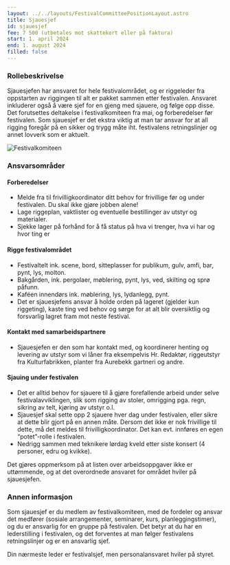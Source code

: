 ```yaml
---
layout: ../../layouts/FestivalCommitteePositionLayout.astro
title: Sjauesjef
id: sjauesjef
fee: 7 500 (utbetales mot skattekort eller på faktura)
start: 1. april 2024
end: 1. august 2024
filled: false
---
```


### Rollebeskrivelse

Sjauesjefen har ansvaret for hele festivalområdet, og er riggeleder fra oppstarten av riggingen til alt er pakket sammen etter festivalen. Ansvaret inkluderer også å være sjef for en gjeng med sjauere, og følge opp disse. Det forutsettes deltakelse i festivalkomiteen fra mai, og forberedelser før festivalen. Som sjauesjef er det ekstra viktig at man tar ansvar for at all rigging foregår på en sikker og trygg måte iht. festivalens retningslinjer og annet lovverk som er aktuelt.

<img
  src="/festivalkomite/sjauesjef.jpg"
  alt="Festivalkomiteen"
  class="rounded-lg shadow-lg"
/>

### Ansvarsområder

#### Forberedelser

- Melde fra til frivilligkoordinator ditt behov for frivillige før og under festivalen. Du skal ikke gjøre jobben alene!
- Lage riggeplan, vaktlister og eventuelle bestillinger av utstyr og materialer.
- Sjekke lager på forhånd for å få status på hva vi trenger, hva vi har og hvor ting er

#### Rigge festivalområdet

- Festivaltelt ink. scene, bord, sitteplasser for publikum, gulv, amfi, bar, pynt, lys, molton.
- Bakgården, ink. pergolaer, møblering, pynt, lys, ved, skilting og sprø påfunn.
- Kaféen innendørs ink. møblering, lys, lydanlegg, pynt.
- Det er sjauesjefens ansvar å holde orden på lageret (gjelder kun riggeting), kaste ting ved behov og sørge for at alt blir oversiktlig og forsvarlig lagret fram mot neste festival.

#### Kontakt med samarbeidspartnere

- Sjauesjefen er den som har kontakt med, og koordinerer henting og levering av utstyr som vi låner fra eksempelvis Hr. Redaktør, riggeutstyr fra Kulturfabrikken, planter fra Aurebekk gartneri og andre.

#### Sjauing under festivalen

- Det er alltid behov for sjauere til å gjøre forefallende arbeid under selve festivalavviklingen, slik som rigging av stoler, omrigging pga. regn, sikring av telt, kjøring av utstyr o.l.
- Sjauesjef skal sette opp 2 sjauere hver dag under festivalen, eller sikre at dette blir gjort på en annen måte. Dersom det ikke er nok frivillige til dette, må det meldes til frivilligkoordinator. Det kan evt. innføres en egen “potet”-rolle i festivalen.
- Nedrigg sammen med teknikere lørdag kveld etter siste konsert (4 personer, edru og kvikke).

Det gjøres oppmerksom på at listen over arbeidsoppgaver ikke er uttømmende, og at det overordnede ansvaret for området hviler på sjauesjefen.

### Annen informasjon

Som sjauesjef er du medlem av festivalkomiteen, med de fordeler og ansvar det medfører (sosiale arrangementer, seminarer, kurs, planleggingstimer), og du er ansvarlig for en gruppe på festivalen. Det betyr at du har en lederstilling i festivalen, og det forventes at man følger festivalens retningslinjer og er en ansvarlig sjef.

Din nærmeste leder er festivalsjef, men personalansvaret hviler på styret.
